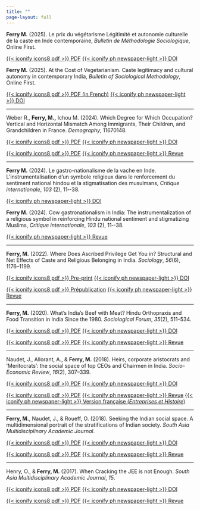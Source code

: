 ```yaml
---
title: ""
page-layout: full
---
```


::: {.content-visible when-profile="french"}
**Ferry M.** (2025). Le prix du végétarisme Légitimité et autonomie culturelle de la caste en Inde contemporaine, *Bulletin de Méthodologie Sociologique*, Online First.

[{{< iconify icons8 pdf >}} PDF](articles/ferry-2025/ferry-2025_vegetarisme.pdf) [{{< iconify ph newspaper-light >}} DOI](https://doi.org/10.1177/07591063251317058)
:::

::: {.content-visible when-profile="english"}
**Ferry M.** (2025). At the Cost of Vegetarianism. Caste legitimacy and cultural autonomy in contemporary India, *Bulletin of Sociological Methodology*, Online First.

[{{< iconify icons8 pdf >}} PDF (in French)](articles/ferry-2025/ferry-2025_vegetarisme.pdf) [{{< iconify ph newspaper-light >}} DOI](https://doi.org/10.1177/07591063251317058)
:::

------------------------------------------------------------------------

Weber R., **Ferry, M.,** Ichou M. (2024). Which Degree for Which Occupation? Vertical and Horizontal Mismatch Among Immigrants, Their Children, and Grandchildren in France. *Demography*, 11670148.

::: {.content-visible when-profile="english"}
[{{< iconify icons8 pdf >}} PDF](https://read.dukeupress.edu/demography/article-pdf/doi/10.1215/00703370-11670148/2172062/11670148.pdf) [{{< iconify ph newspaper-light >}} DOI](https://doi.org/10.1215/00703370-11670148)
:::

::: {.content-visible when-profile="french"}
[{{< iconify icons8 pdf >}} PDF](https://read.dukeupress.edu/demography/article-pdf/doi/10.1215/00703370-11670148/2172062/11670148.pdf) [{{< iconify ph newspaper-light >}} Revue](https://doi.org/10.1215/00703370-11670148)
:::

------------------------------------------------------------------------

::: {.content-visible when-profile="french"}
**Ferry M.** (2024). Le gastro-nationalisme de la vache en Inde. L’instrumentalisation d’un symbole religieux dans le renforcement du sentiment national hindou et la stigmatisation des musulmans, *Critique internationale*, *103* (2), 11‑-38.

[{{< iconify ph newspaper-light >}} DOI](https://www.cairn.info/revue-critique-internationale-2024-2-page-11.htm)
:::

::: {.content-visible when-profile="english"}
**Ferry M.** (2024). Cow gastronationalism in India: The instrumentalization of a religious symbol in reinforcing Hindu national sentiment and stigmatizing Muslims, *Critique internationale*, *103* (2), 11‑-38.

[{{< iconify ph newspaper-light >}} Revue](https://www.cairn-int.info/journal-critique-internationale-2024-2-page-11.htm)
:::

------------------------------------------------------------------------

**Ferry, M.** (2022). Where Does Ascribed Privilege Get You in? Structural and Net Effects of Caste and Religious Belonging in India. *Sociology*, *56*(6), 1176--1199.

::: {.content-visible when-profile="english"}
[{{< iconify icons8 pdf >}} Pre-print](articles/ferry-2022/Classmob_sociology2022_vaccepted.pdf) [{{< iconify ph newspaper-light >}} DOI](https://doi.org/10.1177/00380385221083890)
:::

::: {.content-visible when-profile="french"}
[{{< iconify icons8 pdf >}} Prépublication](articles/ferry-2022/Classmob_sociology2022_vaccepted.pdf) [{{< iconify ph newspaper-light >}} Revue](https://doi.org/10.1177/00380385221083890)
:::

------------------------------------------------------------------------

**Ferry, M.** (2020). What's India's Beef with Meat? Hindu Orthopraxis and Food Transition in India Since the 1980. *Sociological Forum*, *35*(2), 511--534.

::: {.content-visible when-profile="english"}
[{{< iconify icons8 pdf >}} PDF](articles/ferry-2020/socf.12592.pdf) [{{< iconify ph newspaper-light >}} DOI](https://doi.org/10.1111/socf.12592)
:::

::: {.content-visible when-profile="french"}
[{{< iconify icons8 pdf >}} PDF](articles/ferry-2020/socf.12592.pdf) [{{< iconify ph newspaper-light >}} Revue](https://doi.org/10.1111/socf.12592)
:::

------------------------------------------------------------------------

Naudet, J., Allorant, A., & **Ferry, M.** (2018). Heirs, corporate aristocrats and 'Meritocrats': the social space of top CEOs and Chairmen in India. *Socio-Economic Review*, *16*(2), 307--339.

::: {.content-visible when-profile="english"}
[{{< iconify icons8 pdf >}} PDF](articles/naudet-allorant-ferry-2018/ser.pdf) [{{< iconify ph newspaper-light >}} DOI](https://doi.org/10.1093/ser/mwx035)
:::

::: {.content-visible when-profile="french"}
[{{< iconify icons8 pdf >}} PDF](articles/naudet-allorant-ferry-2018/ser.pdf) [{{< iconify ph newspaper-light >}} Revue](https://doi.org/10.1093/ser/mwx035) [{{< iconify ph newspaper-light >}} Version française (*Entreprises et Histoire*)](articles/naudet-allorant-ferry-2018/EH_090_0088-2-19.pdf.pdf)
:::

------------------------------------------------------------------------

**Ferry, M.**, Naudet, J., & Roueff, O. (2018). Seeking the Indian social space. A multidimensional portrait of the stratifications of Indian society. *South Asia Multidisciplinary Academic Journal*.

::: {.content-visible when-profile="english"}
[{{< iconify icons8 pdf >}} PDF](articles/ferry-naudet-roueff-2018/samaj-4462.pdf) [{{< iconify ph newspaper-light >}} DOI](https://doi.org/10.4000/samaj.4462)
:::

::: {.content-visible when-profile="french"}
[{{< iconify icons8 pdf >}} PDF](articles/ferry-naudet-roueff-2018/samaj-4462.pdf) [{{< iconify ph newspaper-light >}} Revue](https://doi.org/10.4000/samaj.4462)
:::

------------------------------------------------------------------------

Henry, O., & **Ferry, M.** (2017). When Cracking the JEE is not Enough. *South Asia Multidisciplinary Academic Journal*, *15*.

::: {.content-visible when-profile="english"}
[{{< iconify icons8 pdf >}} PDF](articles/henry-ferry-2017/samaj-4291.pdf) [{{< iconify ph newspaper-light >}} DOI](https://doi.org/10.4000/samaj.4291)
:::

::: {.content-visible when-profile="french"}
[{{< iconify icons8 pdf >}} PDF](articles/henry-ferry-2017/samaj-4291.pdf) [{{< iconify ph newspaper-light >}} Revue](https://doi.org/10.4000/samaj.4291)
:::
